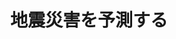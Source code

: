 ﻿---
title: "地震災害を予測する"
category: "環境・社会理工学院"
vol: 21
interviewee: "翠川 三郎 "
url: ""
tags: ["予測","地震","以降","震災","記憶"]
pdf: "21-6.pdf"
career: ""
pdfurl: "21-6/21-6.pdf"
preface: "日本が地震国であるということは誰もがよく知っているかと思う。明治以降、日本は平均して年に3回の被害地震にみまわれているという。1993年にも釧路沖地震や北海道南西沖地震といった、多数の死傷者を出した大規模な地震があったことは記憶に新しいだろう。こういった大地震による被害を最小限に食い止めるにはどうしたらよいだろうか。これには「地震の発生の予測による地震からの回避」そして「地震での被害の予測による被害からの回避」の2つの方法が考えられる。今回取材した翠川では、後者によって、地震による被害をいかに少なくするかが研究されている。この研究について翠川先生に伺った。"
---
